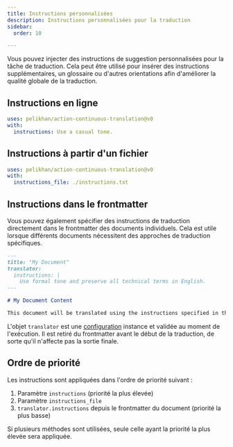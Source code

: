```yaml
---
title: Instructions personnalisées
description: Instructions personnalisées pour la traduction
sidebar:
  order: 10

---
```


Vous pouvez injecter des instructions de suggestion personnalisées pour la tâche de traduction. Cela peut être utilisé pour insérer des instructions supplémentaires, un glossaire ou d'autres orientations afin d'améliorer la qualité globale de la traduction.

## Instructions en ligne

```yaml title=".github/workflows/ct.yml" "instructions: Use a casual tone."
uses: pelikhan/action-continuous-translation@v0
with:
  instructions: Use a casual tone.
```

## Instructions à partir d'un fichier

```yaml title=".github/workflows/ct.yml" "instructions_file: ./instructions.txt"
uses: pelikhan/action-continuous-translation@v0
with:
  instructions_file: ./instructions.txt
```

## Instructions dans le frontmatter

Vous pouvez également spécifier des instructions de traduction directement dans le frontmatter des documents individuels. Cela est utile lorsque différents documents nécessitent des approches de traduction spécifiques.

```markdown title="example.md"
---
title: "My Document"
translator:
  instructions: |
    Use formal tone and preserve all technical terms in English.
---

# My Document Content

This document will be translated using the instructions specified in the frontmatter.
```

L'objet `translator` est une [configuration](../../reference/configuration/) instance et validée au moment de l'exécution. Il est retiré du frontmatter avant le début de la traduction, de sorte qu'il n'affecte pas la sortie finale.

## Ordre de priorité

Les instructions sont appliquées dans l'ordre de priorité suivant :

1. Paramètre `instructions` (priorité la plus élevée)
2. Paramètre `instructions_file`
3. `translator.instructions` depuis le frontmatter du document (priorité la plus basse)

Si plusieurs méthodes sont utilisées, seule celle ayant la priorité la plus élevée sera appliquée.
